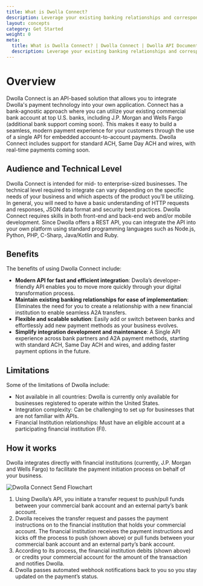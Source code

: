 ```yaml
---
title: What is Dwolla Connect?
description: Leverage your existing banking relationships and corresponding commercial bank accounts to integrate modern payment processing capabilities into your operations.
layout: concepts
category: Get Started
weight: 0
meta:
  title: What is Dwolla Connect? | Dwolla Connect | Dwolla API Documentation
  description: Leverage your existing banking relationships and corresponding commercial bank accounts to integrate modern payment processing capabilities into your operations.
---
```



# Overview

Dwolla Connect is an API-based solution that allows you to integrate Dwolla's payment technology into your own application. Connect has a bank-agnostic approach where you can utilize your existing commercial bank account at top U.S. banks, including J.P. Morgan and Wells Fargo (additional bank support coming soon). This makes it easy to build a seamless, modern payment experience for your customers through the use of a single API for embedded account-to-account payments. Dwolla Connect includes support for standard ACH, Same Day ACH and wires, with real-time payments coming soon.

## Audience and Technical Level

Dwolla Connect is intended for mid- to enterprise-sized businesses. The technical level required to integrate can vary depending on the specific needs of your business and which aspects of the product you’ll be utilizing. In general, you will need to have a basic understanding of HTTP requests and responses, JSON data format and security best practices. Dwolla Connect requires skills in both front-end and back-end web and/or mobile development. Since Dwolla offers a REST API, you can integrate the API into your own platform using standard programming languages such as Node.js, Python, PHP, C-Sharp, Java/Kotlin and Ruby.

## Benefits

The benefits of using Dwolla Connect include:

- **Modern API for fast and efficient integration**: Dwolla’s developer-friendly API enables you to move more quickly through your digital transformation process.
- **Maintain existing banking relationships for ease of implementation**: Eliminates the need for you to create a relationship with a new financial institution to enable seamless A2A transfers.
- **Flexible and scalable solution**: Easily add or switch between banks and effortlessly add new payment methods as your business evolves.
- **Simplify integration development and maintenance**: A Single API experience across bank partners and A2A payment methods, starting with standard ACH, Same Day ACH and wires, and adding faster payment options in the future.

## Limitations

Some of the limitations of Dwolla include:

- Not available in all countries: Dwolla is currently only available for businesses registered to operate within the United States.
- Integration complexity: Can be challenging to set up for businesses that are not familiar with APIs.
- Financial Institution relationships: Must have an eligible account at a participating financial institution (FI).

## How it works

Dwolla integrates directly with financial institutions (currently, J.P. Morgan and Wells Fargo) to facilitate the payment initiation process on behalf of your business.

<Image
  src={DwollaConnectSendFlowchart}
  alt="Dwolla Connect Send Flowchart"
  expand
/>

1. Using Dwolla’s API, you initiate a transfer request to push/pull funds between your commercial bank account and an external party’s bank account.
2. Dwolla receives the transfer request and passes the payment instructions on to the financial institution that holds your commercial account. The financial institution receives the payment instructions and kicks off the process to push (shown above) or pull funds between your commercial bank account and an external party’s bank account.
3. According to its process, the financial institution debits (shown above) or credits your commercial account for the amount of the transaction and notifies Dwolla.
4. Dwolla passes automated <span><ContentTooltip preset="webhook">webhook</ContentTooltip></span> notifications back to you so you stay updated on the payment’s status.

<ExternalCTA
  icon={DwollaConnectIcon}
  description="Ready to experience the scalability, reliability and flexibility of account-to-account payments? Contact our payment experts to get started!"
  href="https://www.dwolla.com/contact/?__hstc=181257784.b48cf518bc8e83e788689a7f98ed58b6.1691609883227.1695928251153.1695935813812.78&__hssc=181257784.1.1695935813812&__hsfp=2096224371"
/>
